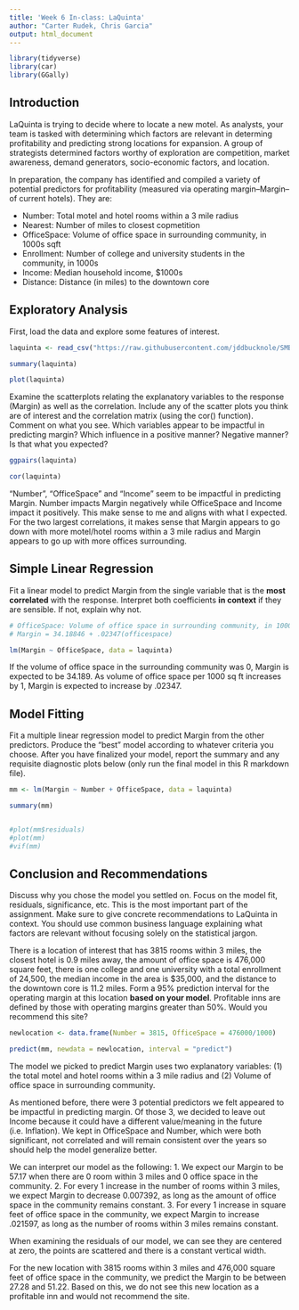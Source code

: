```yaml
---
title: 'Week 6 In-class: LaQuinta'
author: "Carter Rudek, Chris Garcia"
output: html_document
---
```


```r
library(tidyverse)
library(car)
library(GGally)
```

## Introduction

LaQuinta is trying to decide where to locate a new motel.  As analysts, your team is tasked with determining which factors are relevant in determing profitability and predicting strong locations for expansion.  A group of strategists determined factors worthy of exploration are competition, market awareness, demand generators, socio-economic factors, and location.

In preparation, the company has identified and compiled a variety of potential predictors for profitability (measured via operating margin--Margin--of current hotels). They are:

* Number: Total motel and hotel rooms within a 3 mile radius
* Nearest: Number of miles to closest copmetition
* OfficeSpace: Volume of office space in surrounding community, in 1000s sqft 
* Enrollment: Number of college and university students in the community, in 1000s
* Income: Median household income, $1000s
* Distance: Distance (in miles) to the downtown core

## Exploratory Analysis

First, load the data and explore some features of interest.
```r
laquinta <- read_csv("https://raw.githubusercontent.com/jddbucknole/SMB-A/master/LaQuinta.csv")

summary(laquinta)

plot(laquinta)

```

Examine the scatterplots relating the explanatory variables to the response (Margin) as well as the correlation.  Include any of the scatter plots you think are of interest and the correlation matrix (using the cor() function).  Comment on what you see.  Which variables appear to be impactful in predicting margin? Which influence in a positive manner? Negative manner? Is that what you expected?
```r
ggpairs(laquinta)

cor(laquinta)

```

"Number", "OfficeSpace" and "Income" seem to be impactful in predicting Margin. Number impacts Margin negatively while OfficeSpace and Income impact it positively. This make sense to me and aligns with what I expected. For the two largest correlations, it makes sense that Margin appears to go down with more motel/hotel rooms within a 3 mile radius and Margin appears to go up with more offices surrounding.

## Simple Linear Regression

Fit a linear model to predict Margin from the single variable that is the **most correlated** with the response.  Interpret both coefficients **in context** if they are sensible. If not, explain why not.

```r
# OfficeSpace: Volume of office space in surrounding community, in 1000s sqft 
# Margin = 34.18846 + .02347(officespace)

lm(Margin ~ OfficeSpace, data = laquinta)

```

If the volume of office space in the surrounding community was 0, Margin is expected to be 34.189. As volume of office space per 1000 sq ft increases by 1, Margin is expected to increase by .02347.

## Model Fitting

Fit a multiple linear regression model to predict Margin from the other predictors.  Produce the "best" model according to whatever criteria you choose.  After you have finalized your model, report the summary and any requisite diagnostic plots below (only run the final model in this R markdown file). 



```r
mm <- lm(Margin ~ Number + OfficeSpace, data = laquinta)

summary(mm)


#plot(mm$residuals)
#plot(mm)
#vif(mm)

```

## Conclusion and Recommendations

Discuss why you chose the model you settled on.  Focus on the model fit, residuals, significance, etc.  This is the most important part of the assignment. Make sure to give concrete recommendations to LaQuinta in context. You should use common business language explaining what factors are relevant without focusing solely on the statistical jargon.  

There is a location of interest that has 3815 rooms within 3 miles, the closest hotel is 0.9 miles away, the amount of office space  is 476,000 square feet, there is one college and one university with a total enrollment of 24,500, the median income in the area is $35,000, and the distance to the downtown core is 11.2 miles.  Form a 95% prediction interval for the operating margin at this location **based on your model**.  Profitable inns are defined by those with operating margins greater than 50\%. Would you recommend this site?

```r
newlocation <- data.frame(Number = 3815, OfficeSpace = 476000/1000)

predict(mm, newdata = newlocation, interval = "predict")

```
The model we picked to predict Margin uses two explanatory variables: (1) the total motel and hotel rooms within a 3 mile radius and (2) Volume of office space in surrounding community. 

As mentioned before, there were 3 potential predictors we felt appeared to be impactful in predicting margin. Of those 3, we decided to leave out Income because it could have a different value/meaning in the future (i.e. Inflation). We kept in OfficeSpace and Number, which were both significant, not correlated and will remain consistent over the years so should help the model generalize better.

We can interpret our model as the following:
1. We expect our Margin to be 57.17 when there are 0 room within 3 miles and 0 office space in the community.
2. For every 1 increase in the number of rooms within 3 miles, we expect Margin to decrease 0.007392, as long as the amount of office space in the community remains constant.
3. For every 1 increase in square feet of office space in the community, we expect Margin to increase .021597, as long as the number of rooms within 3 miles remains constant.

When examining the residuals of our model, we can see they are centered at zero, the points are scattered and there is a constant vertical width.

For the new location with 3815 rooms within 3 miles and 476,000 square feet of office space in the community, we predict the Margin to be between 27.28 and 51.22. Based on this, we do not see this new location as a profitable inn and would not recommend the site. 

